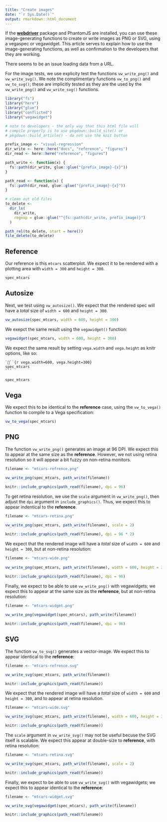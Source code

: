 ```yaml
---
title: "Create images"
date: "`r Sys.Date()`"
output: rmarkdown::html_document
---
```


If the [**webdriver**](https://github.com/rstudio/webdriver#README) package and PhantomJS are installed, you can use these image-generating functions to create or write images as PNG or SVG, using a vegaspec or vegawidget. This article serves to explain how to use the image-generating functions, as well as confirmation to the developers that they are working.

There seems to be an issue loading data from a URL.



For the image tests, we use explicity test the functions `vw_write_png()` and `vw_write_svg()`. We note the complimentary functions `vw_to_png()` and `vw_to_svg()`; these are implicitly tested as they are the used by the `vw_write_png()` and `vw_write_svg()` functions.

```r
library("fs")
library("here")
library("glue")
library("conflicted")
library("vegawidget")
```

```r
# note to developers - the only way that this html file will 
# compile properly is to use pkgdown::build_site() or 
# pkgdown::build_article() - do not use the knit button
```

```r
prefix_image <- "visual-regression"
dir_write <- here::here("docs", "reference", "figures")
dir_read <- here::here("reference", "figures")

path_write <- function(x) {
  fs::path(dir_write, glue::glue("{prefix_image}-{x}"))
}

path_read <- function(x) {
  fs::path(dir_read, glue::glue("{prefix_image}-{x}"))
}

# clean out old files
to_delete <- 
  dir_ls(
    dir_write, 
    regexp = glue::glue("^{fs::path(dir_write, prefix_image)}")
  )

path_rel(to_delete, start = here())
file_delete(to_delete)
```

## Reference 

Our reference is this `mtcars` scatterplot. We expect it to be rendered with a plotting area with `width = 300` and `height = 300`.

```r
spec_mtcars
```

## Autosize 

Next, we test using `vw_autosize()`. We expect that the rendered spec will have a *total* size of `width = 600` and `height = 300`.

```r
vw_autosize(spec_mtcars, width = 600, height = 300)
```

We exepct the same result using the `vegawidget()` function:

```r
vegawidget(spec_mtcars, width = 600, height = 300)
```

We expect the same result by setting `vega.width` and `vega.height` as knitr options, like so:

    ```{r vega.width=600, vega.height=300}
    spec_mtcars
    ```

```r
spec_mtcars
```

## Vega

We expect this to be identical to the **reference** case, using the `vw_to_vega()` function to compile to a Vega specification:

```r
vw_to_vega(spec_mtcars)
```

## PNG

The function `vw_write_png()` generates an image at 96 DPI. We expect this to appear at the same size as the **reference**. However, we not using retina resolution so it will appear a bit fuzzy on non-retina monitors.

```r
filename <- "mtcars-refrence.png"

vw_write_png(spec_mtcars, path_write(filename))

knitr::include_graphics(path_read(filename), dpi = 96)
```

To get retina resolution, we use the `scale` argument in `vw_write_png()`, then adjust the `dpi` argument in `include_graphics()`. Thus, we expect this to appear indentical to the **reference**. 

```r
filename <- "mtcars-retina.png"
  
vw_write_png(spec_mtcars, path_write(filename), scale = 2)

knitr::include_graphics(path_read(filename), dpi = 96 * 2)
```

We expect that the rendered image will have a *total* size of `width = 600` and `height = 300`, but at non-retina resolution:

```r
filename <- "mtcars-wide.png"
  
vw_write_png(spec_mtcars, path_write(filename), width = 600, height = 300)

knitr::include_graphics(path_read(filename), dpi = 96)
```

Finally, we expect to be able to use `vw_write_png()` with vegawidgets; we expect this to appear at the same size as the **reference**, but at non-retina resolution:

```r
filename <- "mtcars-widget.png"
  
vw_write_png(vegawidget(spec_mtcars), path_write(filename))

knitr::include_graphics(path_read(filename), dpi = 96)
```

## SVG

The function `vw_to_svg()` generates a vector-image. We expect this to appear identical to the **reference**: 

```r
filename <- "mtcars-refrence.svg"

vw_write_svg(spec_mtcars, path_write(filename))

knitr::include_graphics(path_read(filename))
```

We expect that the rendered image will have a *total* size of `width = 600` and `height = 300`, and to appear at retina resolution.

```r
filename <- "mtcars-wide.svg"

vw_write_svg(spec_mtcars, path_write(filename), width = 600, height = 300)

knitr::include_graphics(path_read(filename))
```

The `scale` argument in `vw_write_svg()` may not be useful becuse the SVG itself is scalable. We expect this appear at double-size to **reference**, with retina resolution: 

```r
filename <- "mtcars-retina.svg"

vw_write_svg(spec_mtcars, path_write(filename), scale = 2)

knitr::include_graphics(path_read(filename))
```

Finally, we expect to be able to use `vw_write_svg()` with vegawidgets; we expect this to appear identical to the **reference**:

```r
filename <- "mtcars-widget.svg"

vw_write_svg(vegawidget(spec_mtcars), path_write(filename))

knitr::include_graphics(path_read(filename))
```
